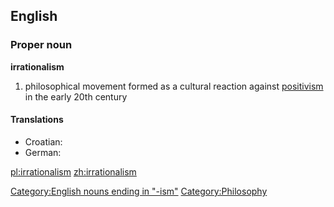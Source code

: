 {{wikipedia}}
==English==
===Proper noun===
'''irrationalism'''
# philosophical movement formed as a cultural reaction against [[positivism]] in the early 20th century
====Translations====
* Croatian: {{t-|hr|iracionalizam|m}}
* German: {{t-|de|Irrationalismus|m}}

[[Category:English nouns ending in "-ism"]]
[[Category:Philosophy]]

[[pl:irrationalism]]
[[zh:irrationalism]]